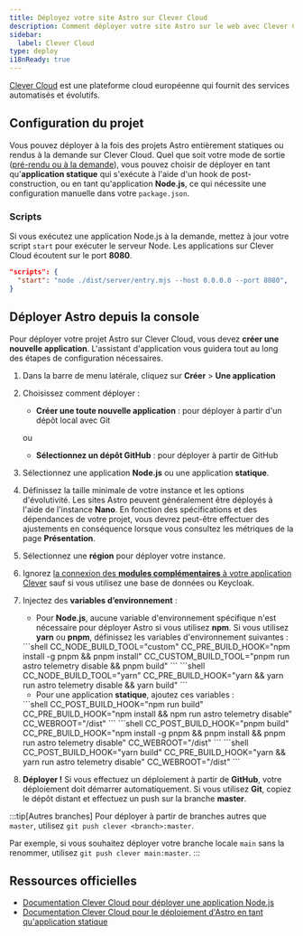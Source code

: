 ```yaml
---
title: Déployez votre site Astro sur Clever Cloud
description: Comment déployer votre site Astro sur le web avec Clever Cloud.
sidebar:
  label: Clever Cloud
type: deploy
i18nReady: true
---
```


[Clever Cloud](https://clever-cloud.com) est une plateforme cloud européenne qui fournit des services automatisés et évolutifs.

## Configuration du projet

Vous pouvez déployer à la fois des projets Astro entièrement statiques ou rendus à la demande sur Clever Cloud. Quel que soit votre mode de sortie ([pré-rendu ou à la demande](/fr/guides/on-demand-rendering/)), vous pouvez choisir de déployer en tant qu'**application statique** qui s'exécute à l'aide d'un hook de post-construction, ou en tant qu'application **Node.js**, ce qui nécessite une configuration manuelle dans votre `package.json`.

### Scripts

Si vous exécutez une application Node.js à la demande, mettez à jour votre script `start` pour exécuter le serveur Node. Les applications sur Clever Cloud écoutent sur le port **8080**.

```json title="package.json"
"scripts": {
  "start": "node ./dist/server/entry.mjs --host 0.0.0.0 --port 8080",
} 
```

## Déployer Astro depuis la console

Pour déployer votre projet Astro sur Clever Cloud, vous devez **créer une nouvelle application**. L'assistant d'application vous guidera tout au long des étapes de configuration nécessaires.

<Steps>

1. Dans la barre de menu latérale, cliquez sur **Créer** > **Une application**
2. Choisissez comment déployer :

    - **Créer une toute nouvelle application** : pour déployer à partir d'un dépôt local avec Git
    
    ou
    
    - **Sélectionnez un dépôt GitHub** : pour déployer à partir de GitHub

3. Sélectionnez une application **Node.js** ou une application **statique**.
4. Définissez la taille minimale de votre instance et les options d'évolutivité. Les sites Astro peuvent généralement être déployés à l'aide de l'instance **Nano**. En fonction des spécifications et des dépendances de votre projet, vous devrez peut-être effectuer des ajustements en conséquence lorsque vous consultez les métriques de la page **Présentation**.
5. Sélectionnez une **région** pour déployer votre instance.
6. Ignorez [la connexion des **modules complémentaires** à votre application Clever](https://www.clever-cloud.com/developers/doc/addons/) sauf si vous utilisez une base de données ou Keycloak.
7. Injectez des **variables d’environnement** :

    - Pour **Node.js**, aucune variable d'environnement spécifique n'est nécessaire pour déployer Astro si vous utilisez **npm**. Si vous utilisez **yarn** ou **pnpm**, définissez les variables d'environnement suivantes :

    <Tabs>
      <TabItem label="pnpm">
      ```shell
      CC_NODE_BUILD_TOOL="custom"
      CC_PRE_BUILD_HOOK="npm install -g pnpm && pnpm install"
      CC_CUSTOM_BUILD_TOOL="pnpm run astro telemetry disable && pnpm build"
      ```
      </TabItem>
      <TabItem label="yarn">
      ```shell
      CC_NODE_BUILD_TOOL="yarn"
      CC_PRE_BUILD_HOOK="yarn && yarn run astro telemetry disable && yarn build"
      ```
      </TabItem>
    </Tabs>

    - Pour une application **statique**, ajoutez ces variables :

    <Tabs>
      <TabItem label="npm">
      ```shell
      CC_POST_BUILD_HOOK="npm run build"
      CC_PRE_BUILD_HOOK="npm install && npm run astro telemetry disable"
      CC_WEBROOT="/dist"
      ```
      </TabItem>
      <TabItem label="pnpm">
      ```shell
      CC_POST_BUILD_HOOK="pnpm build"
      CC_PRE_BUILD_HOOK="npm install -g pnpm && pnpm install && pnpm run astro telemetry disable"
      CC_WEBROOT="/dist"
      ```
      </TabItem>
      <TabItem label="yarn">
      ```shell
      CC_POST_BUILD_HOOK="yarn build"
      CC_PRE_BUILD_HOOK="yarn && yarn run astro telemetry disable"
      CC_WEBROOT="/dist"
      ```
      </TabItem>
    </Tabs>


8. **Déployer !** Si vous effectuez un déploiement à partir de **GitHub**, votre déploiement doit démarrer automatiquement. Si vous utilisez **Git**, copiez le dépôt distant et effectuez un push sur la branche **master**.

</Steps>

:::tip[Autres branches]
Pour déployer à partir de branches autres que `master`, utilisez `git push clever <branch>:master`.

Par exemple, si vous souhaitez déployer votre branche locale `main` sans la renommer, utilisez `git push clever main:master`.
:::


## Ressources officielles
- [Documentation Clever Cloud pour déployer une application Node.js](https://www.clever-cloud.com/developers/doc/applications/javascript/nodejs/)
- [Documentation Clever Cloud pour le déploiement d'Astro en tant qu'application statique](https://www.clever-cloud.com/developers/guides/astro/)
